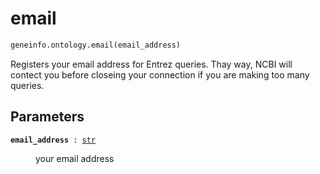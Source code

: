 # email { #geneinfo.ontology.email }

```python
geneinfo.ontology.email(email_address)
```

Registers your email address for Entrez queries. Thay way, NCBI will contect 
you before closeing your connection if you are making too many queries.

## Parameters {.doc-section .doc-section-parameters}

<code>[**email_address**]{.parameter-name} [:]{.parameter-annotation-sep} [[str](`str`)]{.parameter-annotation}</code>

:   your email address